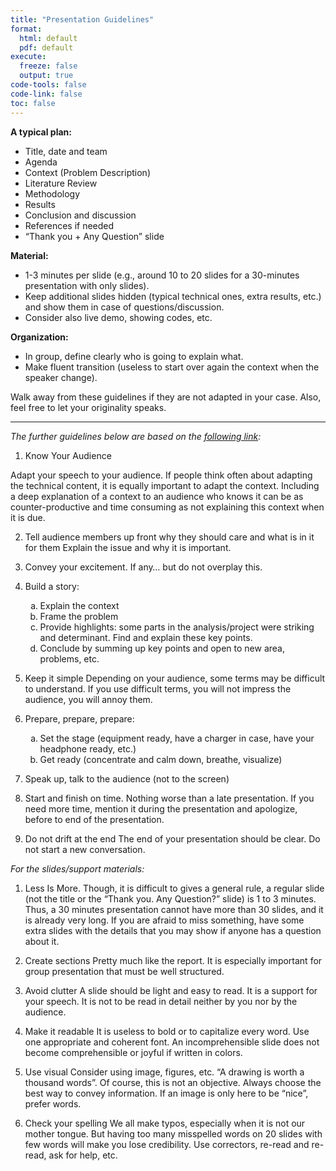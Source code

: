 ```yaml
---
title: "Presentation Guidelines"
format: 
  html: default
  pdf: default
execute: 
  freeze: false
  output: true
code-tools: false
code-link: false
toc: false
---
```


<!-- ::: {.callout-important}
## ATTENTION
🏗 *This section is still under development (to be updated soon)* 🏗
::: -->

**A typical plan:**

- Title, date and team 
- Agenda
- Context (Problem Description)
- Literature Review
- Methodology
- Results 
- Conclusion and discussion 
- References if needed 
- "Thank you + Any Question" slide 

**Material:**

- 1-3 minutes per slide (e.g., around 10 to 20 slides for a 30-minutes presentation with only slides). 
- Keep additional slides hidden (typical technical ones, extra results, etc.) and show them in case of questions/discussion. 
- Consider also live demo, showing codes, etc.  
 
**Organization:**

- In group, define clearly who is going to explain what.  
- Make fluent transition (useless to start over again the context when the speaker change). 

Walk away from these guidelines if they are not adapted in your case. Also, feel free to let your originality speaks. 

---

*The further guidelines below are based on the [following link](https://www.elsevier.com/connect/how-to-give-a-dynamicscientific-presentation):*

1. Know Your Audience

Adapt your speech to your audience. If people think often about adapting the technical content, it is equally important to adapt the context. Including a deep explanation of a context to an audience who knows it can be as counter-productive and time consuming as not explaining this context when it is due. 

2. Tell audience members up front why they should care and what is in it for them Explain the issue and why it is important. 

3. Convey your excitement. If any… but do not overplay this. 

4. Build a story:
    a. Explain the context
    b. Frame the problem 
    c. Provide highlights: some parts in the analysis/project were striking and determinant. Find and explain these key points. 
    d. Conclude by summing up key points and open to new area, problems, etc. 
 
5. Keep it simple Depending on your audience, some terms may be difficult to understand. If you use difficult terms, you will not impress the audience, you will annoy them. 

6. Prepare, prepare, prepare:
   a. Set the stage (equipment ready, have a charger in case, have your headphone ready, etc.) 
   b. Get ready (concentrate and calm down, breathe, visualize) 
 

7. Speak up, talk to the audience (not to the screen) 
 

8. Start and finish on time. Nothing worse than a late presentation. If you need more time, mention it during the presentation and apologize, before to end of the presentation. 

9. Do not drift at the end The end of your presentation should be clear. Do not start a new conversation. 


*For the slides/support materials:*

1. Less Is More. Though, it is difficult to gives a general rule, a regular slide (not the title or the "Thank you. Any Question?" 
slide) is 1 to 3 minutes. Thus, a 30 minutes presentation cannot have more than 30 slides, and it is already very long. If you are afraid to miss something, have some extra slides with the details that you may show if anyone has a question about it. 

2. Create sections Pretty much like the report. It is especially important for group presentation that must be well structured. 

3. Avoid clutter 
A slide should be light and easy to read. It is a support for your speech. It is not to be read in detail neither by you nor by the audience. 

4. Make it readable 
It is useless to bold or to capitalize every word. Use one appropriate and coherent font. An incomprehensible slide does not become comprehensible or joyful if written in colors. 

5. Use visual Consider using image, figures, etc. "A drawing is worth a thousand words". Of course, this is not an objective. Always choose the best way to convey information. If an image is only here to be "nice", prefer words. 

6. Check your spelling 
We all make typos, especially when it is not our mother tongue. But having too many misspelled words on 20 slides with few words will make you lose credibility. Use correctors, re-read and re-read, ask for help, etc. 